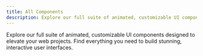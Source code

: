 ```yaml
---
title: All Components
description: Explore our full suite of animated, customizable UI components designed to elevate your web projects. Find everything you need to build stunning, interactive user interfaces.
---
```



Explore our full suite of animated, customizable UI components designed to elevate your web projects. Find everything you need to build stunning, interactive user interfaces.

<AllComponents />